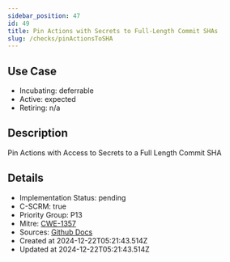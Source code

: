 ```yaml
---
sidebar_position: 47
id: 49
title: Pin Actions with Secrets to Full-Length Commit SHAs
slug: /checks/pinActionsToSHA
---
```


## Use Case
<!-- LEVELS:START -->
- Incubating: deferrable
- Active: expected
- Retiring: n/a
<!-- LEVELS:END -->

<!-- DESCRIPTION:START -->
## Description
Pin Actions with Access to Secrets to a Full Length Commit SHA
<!-- DESCRIPTION:END -->

<!-- DETAILS:START -->
## Details
- Implementation Status: pending
- C-SCRM: true
- Priority Group: P13
- Mitre: [CWE-1357](https://cwe.mitre.org/data/definitions/1357.html)
- Sources: [Github Docs](https://securitylab.github.com/research/github-actions-building-blocks/)
- Created at 2024-12-22T05:21:43.514Z
- Updated at 2024-12-22T05:21:43.514Z
<!-- DETAILS:END -->
